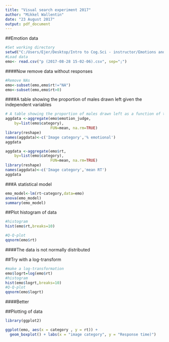 ---
title: "Visual search experiment 2017"
author: "Mikkel Wallentin"
date: "23 August 2017"
output: pdf_document
---

##Emotion data
```{r}
#Set working directory
setwd("C:/Users/Ejer/Desktop/Intro to Cog.Sci - instructor/Emotions and Reasoning/emotion_type1_and_type2/emotion_systems_data")
#Load data
emo<- read.csv("p (2017-08-28 15-02-06).csv", sep=";")
```


####Now remove data without responses
```{r}
#Remove NAs
emo<-subset(emo,emo$rt!="NA")
emo<-subset(emo,emo$rt>0)
```

####A table showing the proportion of males drawn left given the independent variables
```{r}
# A table showing the proportion of males drawn left as a function of the independent variables
aggdata <-aggregate(emo$emotion_judge,
    by=list(emo$category),
                    FUN=mean, na.rm=TRUE)
library(reshape)
names(aggdata)<-c('Image category','% emotional')
aggdata

aggdata <-aggregate(emo$rt,
    by=list(emo$category),
                    FUN=mean, na.rm=TRUE)
library(reshape)
names(aggdata)<-c('Image category','mean RT')
aggdata
```

###A statistical model
```{r}
emo_model<-lm(rt~category,data=emo)
anova(emo_model)
summary(emo_model)
```


##Plot histogram of data
```{r}
#histogram
hist(emo$rt,breaks=10)

#Q-Q-plot
qqnorm(emo$rt)
```
####The data is not normally distributed

##Try with a log-transform
```{r}
#make a log-transformation
emo$logrt=log(emo$rt)
#histogram
hist(emo$logrt,breaks=10)
#Q-Q-plot
qqnorm(emo$logrt)

```
####Better


##Plotting of data

```{r}
library(ggplot2)

ggplot(emo, aes(x = category , y = rt)) +
  geom_boxplot() + labs(x = "image category", y = "Response time)")
```

